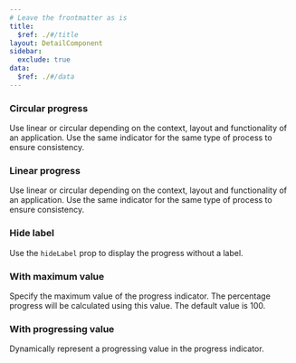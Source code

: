 ```yaml
---
# Leave the frontmatter as is
title:
  $ref: ./#/title
layout: DetailComponent
sidebar:
  exclude: true
data:
  $ref: ./#/data
---
```


<LivePreviewControls>

<LivePreview componentName="progress" exampleName="Circular" displayName="Circular progress">

### Circular progress

Use linear or circular depending on the context, layout and functionality of an application. Use the same indicator for the same type of process to ensure consistency.

</LivePreview>

<LivePreview componentName="progress" exampleName="Linear" displayName="Linear progress">

### Linear progress

Use linear or circular depending on the context, layout and functionality of an application. Use the same indicator for the same type of process to ensure consistency.

</LivePreview>
  
<LivePreview componentName="progress" exampleName="HiddenLabel" displayName="Hide label">

### Hide label

Use the `hideLabel` prop to display the progress without a label.

</LivePreview>
  
<LivePreview componentName="progress" exampleName="WithMaxVal" displayName="With maximum value">

### With maximum value

Specify the maximum value of the progress indicator. The percentage progress will be calculated using this value. The default value is 100.

</LivePreview>

<LivePreview componentName="progress" exampleName="WithProgVal" displayName="With progressing value">

### With progressing value

Dynamically represent a progressing value in the progress indicator.

</LivePreview>

</LivePreviewControls>
